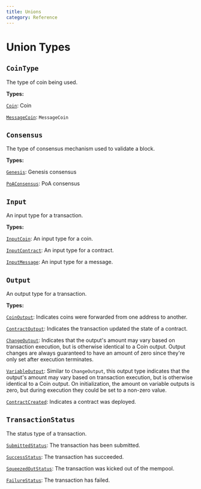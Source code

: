 ```yaml
---
title: Unions
category: Reference
---
```


# Union Types

## `CoinType`

The type of coin being used.

**Types:**

[`Coin`](/docs/reference/objects/#coin): Coin

[`MessageCoin`](/docs/reference/objects/#messagecoin): `MessageCoin`

## `Consensus`

The type of consensus mechanism used to validate a block.

**Types:**

[`Genesis`](/docs/reference/objects/#genesis): Genesis consensus

[`PoAConsensus`](/docs/reference/objects/#poaconsensus): PoA
consensus

## `Input`

An input type for a transaction.

**Types:**

[`InputCoin`](/docs/reference/objects/#inputcoin): An input type for
a coin.

[`InputContract`](/docs/reference/objects/#inputcontract): An input
type for a contract.

[`InputMessage`](/docs/reference/objects/#inputmessage): An input
type for a message.

## `Output`

An output type for a transaction.

**Types:**

[`CoinOutput`](/docs/reference/objects/#coinoutput): Indicates coins
were forwarded from one address to another.

[`ContractOutput`](/docs/reference/objects/#contractoutput):
Indicates the transaction updated the state of a contract.

[`ChangeOutput`](/docs/reference/objects/#changeoutput): Indicates
that the output's amount may vary based on transaction execution, but is
otherwise identical to a Coin output. Output changes are always guaranteed to
have an amount of zero since they're only set after execution terminates.

[`VariableOutput`](/docs/reference/objects/#variableoutput): Similar
to `ChangeOutput`, this output type indicates that the output's amount may vary
based on transaction execution, but is otherwise identical to a Coin output. On
initialization, the amount on variable outputs is zero, but during execution
they could be set to a non-zero value.

[`ContractCreated`](/docs/reference/objects/#contractcreated):
Indicates a contract was deployed.

## `TransactionStatus`

The status type of a transaction.

[`SubmittedStatus`](/docs/reference/objects/#submittedstatus): The transaction has been submitted.

[`SuccessStatus`](/docs/reference/objects/#successstatus): The transaction has succeeded.

[`SqueezedOutStatus`](/docs/reference/objects/#squeezedoutstatus): The transaction was kicked out of the mempool.

[`FailureStatus`](/docs/reference/objects/#failurestatus): The transaction has failed.
